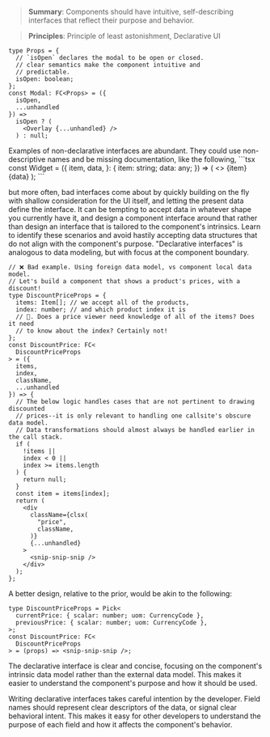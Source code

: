 > **Summary**: Components should have intuitive, self-describing interfaces that
> reflect their purpose and behavior.

> **Principles**: Principle of least astonishment, Declarative UI

```tsx
type Props = {
  // `isOpen` declares the modal to be open or closed.
  // clear semantics make the component intuitive and
  // predictable.
  isOpen: boolean;
};
const Modal: FC<Props> = ({
  isOpen,
  ...unhandled
}) =>
  isOpen ? (
    <Overlay {...unhandled} />
  ) : null;
```

<CounterExample>
Examples of non-declarative interfaces are abundant. They could use non-descriptive names and be missing documentation, like the following,
```tsx
const Widget = ({
  item,
  data,
}: {
  item: string;
  data: any;
}) => (
  <>
    <span>{item}</span>
    <span>{data}</span>
  </>
);
```

but more often, bad interfaces come about by quickly building on the fly
with shallow consideration for the UI itself, and letting the present data
define the interface. It can be tempting to accept data in whatever shape you currently have it,
and design a component interface around that rather than design an interface
that is tailored to the component's intrinsics. Learn to identify these scenarios
and avoid hastily accepting data structures that do not align with the component's
purpose.
"Declarative interfaces" is analogous to data modeling, but with focus at the
component boundary.

```tsx
// ❌ Bad example. Using foreign data model, vs component local data model.
// Let's build a component that shows a product's prices, with a discount!
type DiscountPriceProps = {
  items: Item[]; // we accept all of the products,
  index: number; // and which product index it is
  // 🤔. Does a price viewer need knowledge of all of the items? Does it need
  // to know about the index? Certainly not!
};
const DiscountPrice: FC<
  DiscountPriceProps
> = ({
  items,
  index,
  className,
  ...unhandled
}) => {
  // The below logic handles cases that are not pertinent to drawing discounted
  // prices--it is only relevant to handling one callsite's obscure data model.
  // Data transformations should almost always be handled earlier in the call stack.
  if (
    !items ||
    index < 0 ||
    index >= items.length
  ) {
    return null;
  }
  const item = items[index];
  return (
    <div
      className={clsx(
        "price",
        className,
      )}
      {...unhandled}
    >
      <snip-snip-snip />
    </div>
  );
};
```

A better design, relative to the prior, would be akin to the following:

```tsx
type DiscountPriceProps = Pick<
  currentPrice: { scalar: number; uom: CurrencyCode },
  previousPrice: { scalar: number; uom: CurrencyCode },
>;
const DiscountPrice: FC<
  DiscountPriceProps
> = (props) => <snip-snip-snip />;
```

The declarative interface is clear and concise, focusing on the component's
intrinsic data model rather than the external data model. This makes it easier
to understand the component's purpose and how it should be used.

</CounterExample>
<Wisdom>
Writing declarative interfaces takes careful intention
by the developer. Field names should represent clear descriptors of the data,
or signal clear behavioral intent. This makes it easy for other developers to
understand the purpose of each field and how it affects the component's behavior.

</Wisdom>
